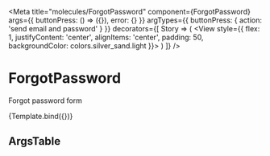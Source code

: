 
<Meta
    title="molecules/ForgotPassword"
    component={ForgotPassword}
    args={{
        buttonPress: () => ({}),
        error: {}
    }}
    argTypes={{
        buttonPress: { action: 'send email and password' }
    }}
    decorators={[
        Story => (
            <View
                style={{
                    flex: 1,
                    justifyContent: 'center',
                    alignItems: 'center',
                    padding: 50,
                    backgroundColor: colors.silver_sand.light
                }}>
                <Story />
            </View>
        )
    ]}
/>


# ForgotPassword

Forgot password form

<Canvas>
    <Story
        name="ForgotPassword"
        parameters={{
            backgrounds: {
                default: 'default',
                values: [{ name: 'default', value: colors.silver_sand.shadow }]
            }
        }}>
        {Template.bind({})}
    </Story>
</Canvas>

## ArgsTable

<ArgsTable story="ForgotPassword" />
